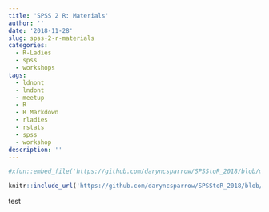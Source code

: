 ```yaml
---
title: 'SPSS 2 R: Materials'
author: ''
date: '2018-11-28'
slug: spss-2-r-materials
categories:
  - R-Ladies
  - spss
  - workshops
tags:
  - ldnont
  - lndont
  - meetup
  - R
  - R Markdown
  - rladies
  - rstats
  - spss
  - workshop
description: ''
---
```


```r
#xfun::embed_file('https://github.com/daryncsparrow/SPSStoR_2018/blob/master/SPSStoR_2018.Rmd')

knitr::include_url('https://github.com/daryncsparrow/SPSStoR_2018/blob/master/SPSStoR_2018.html')
```

test
